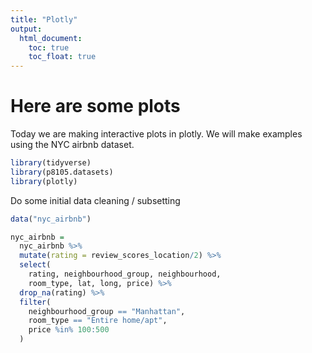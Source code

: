 ```yaml
---
title: "Plotly"
output: 
  html_document:
    toc: true
    toc_float: true
---
```


# Here are some plots
Today we are making interactive plots in plotly. We will make examples using the NYC airbnb dataset.

```r
library(tidyverse)
library(p8105.datasets)
library(plotly)
```

Do some initial data cleaning / subsetting
```r
data("nyc_airbnb")

nyc_airbnb = 
  nyc_airbnb %>% 
  mutate(rating = review_scores_location/2) %>% 
  select(
    rating, neighbourhood_group, neighbourhood, 
    room_type, lat, long, price) %>% 
  drop_na(rating) %>% 
  filter(
    neighbourhood_group == "Manhattan",
    room_type == "Entire home/apt",
    price %in% 100:500
  )
```

